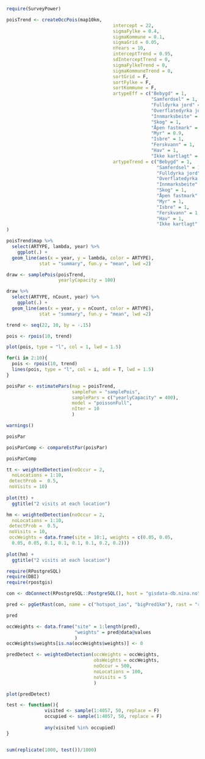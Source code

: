 
```r
require(SurveyPower)
```


```r


poisTrend <- createOccPois(map10km,
                                       intercept = 22,
                                       sigmaFylke = 0.4,
                                       sigmaKommune = 0.1,
                                       sigmaGrid = 0.05,
                                       nYears = 10,
                                       interceptTrend = 0.95,
                                       sdInterceptTrend = 0,
                                       sigmaFylkeTrend = 0,
                                       sigmaKommuneTrend = 0,
                                       sortGrid = F,
                                       sortFylke = F,
                                       sortKommune = F,
                                       artypeEff = c("Bebygd" = 1,
                                                     "Samferdsel" = 1,
                                                     "Fulldyrka jord" = 1.1,
                                                     "Overflatedyrka jord" = 1,
                                                     "Innmarksbeite" = 1,
                                                     "Skog" = 1,
                                                     "Åpen fastmark" = 1,
                                                     "Myr" = 0.9,
                                                     "Isbre" = 1,
                                                     "Ferskvann" = 1,
                                                     "Hav" = 1,
                                                     "Ikke kartlagt" = 1),
                                       artypeTrend = c("Bebygd" = 1,
                                                       "Samferdsel" = 1,
                                                       "Fulldyrka jord" = 1,
                                                       "Overflatedyrka jord" = 1.05,
                                                       "Innmarksbeite" = 1,
                                                       "Skog" = 1,
                                                       "Åpen fastmark" = 1,
                                                       "Myr" = 1,
                                                       "Isbre" = 1,
                                                       "Ferskvann" = 1,
                                                       "Hav" = 1,
                                                       "Ikke kartlagt" = 1)
)

```


```r
poisTrend$map %>% 
  select(ARTYPE, lambda, year) %>% 
    ggplot(.) + 
  geom_line(aes(x = year, y = lambda, color = ARTYPE), 
            stat = "summary", fun.y = "mean", lwd =2)

```

```r

draw <- samplePois(poisTrend, 
                   yearlyCapacity = 100)

draw %>% 
  select(ARTYPE, nCount, year) %>% 
    ggplot(.) + 
  geom_line(aes(x = year, y = nCount, color = ARTYPE), 
            stat = "summary", fun.y = "mean", lwd =2)

```

```r
trend <- seq(22, 10, by = -.15)

pois <- rpois(10, trend)

plot(pois, type = "l", col = 1, lwd = 1.5)

for(i in 2:10){
  pois <- rpois(10, trend)
  lines(pois, type = "l", col = i, add = T, lwd = 1.5)
}

```




```r

poisPar <- estimatePars(map = poisTrend, 
                        sampleFun = "samplePois", 
                        samplePars = c("yearlyCapacity" = 400),
                        model = "poissonFull",
                        nIter = 10
                        )

warnings()

poisPar

```
```r
poisParComp <- compareEstPar(poisPar)

poisParComp
```


```r
tt <- weightedDetection(noOccur = 2,
  noLocations = 1:10,
 detectProb =  0.5,
 noVisits = 10)
 
plot(tt) +
  ggtitle("2 visits at each location") 


```


```r
hm <- weightedDetection(noOccur = 2,
  noLocations = 1:10,
 detectProb =  0.5,
 noVisits = 10,
 occWeights = data.frame(site = 10:1, weights = c(0.05, 0.05,
  0.05, 0.05, 0.1, 0.1, 0.1, 0.1, 0.2, 0.2)))
 
plot(hm) +
  ggtitle("2 visits at each location") 


```


```r
require(RPostgreSQL)
require(DBI)
require(rpostgis)

con <- dbConnect(RPostgreSQL::PostgreSQL(), host = "gisdata-db.nina.no", dbname = "gisdata", user = "postgjest", password = "gjestpost")

pred <- pgGetRast(con, name = c("hotspot_ias", "bigPred1km"), rast = "rast", bands = 1, boundary = NULL)

pred

```


```r
occWeights <- data.frame("site" = 1:length(pred),
                         "weights" = pred@data@values
                         )
occWeights$weights[is.na(occWeights$weights)] <- 0

predDetect <- weightedDetection(occWeights = occWeights,
                                obsWeights = occWeights,
                                noOccur = 500,
                                noLocations = 100,
                                noVisits = 5
                                )

plot(predDetect)

```


```r

test <- function(){
              visited <- sample(1:4057, 50, replace = F)
              occupied <- sample(1:4057, 50, replace = F)
              
              any(visited %in% occupied)
}


sum(replicate(1000, test())/1000)

```


